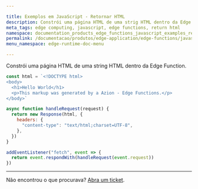 ```yaml
---

title: Exemplos em JavaScript - Retornar HTML
description: Constrói uma página HTML de uma strig HTML dentro da Edge Function.
meta_tags: edge computing, javascript, edge functions, return html
namespace: documentation_products_edge_functions_javascript_examples_return_html
permalink: /documentacao/produtos/edge-application/edge-functions/javascript-examples/return-html/
menu_namespace: edge-runtime-doc-menu

---
```


Constrói uma página HTML de uma string HTML dentro da Edge Function.

```js
const html = `<!DOCTYPE html>
<body>
  <h1>Hello World</h1>
  <p>This markup was generated by a Azion - Edge Functions.</p>
</body>`

async function handleRequest(request) {
  return new Response(html, {
    headers: {
      "content-type": "text/html;charset=UTF-8",
    },
  })
}

addEventListener("fetch", event => {
  return event.respondWith(handleRequest(event.request))
})
```

---

Não encontrou o que procurava? [Abra um ticket](https://tickets.azion.com/pt-BR/support/login/).
